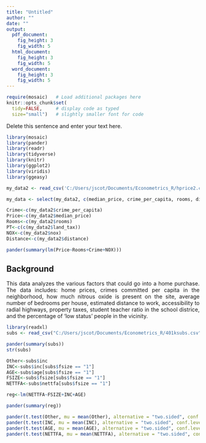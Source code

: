 ```yaml
---
title: "Untitled"
author: ""
date: ""
output: 
  pdf_document:
    fig_height: 3
    fig_width: 5
  html_document:
    fig_height: 3
    fig_width: 5
  word_document:
    fig_height: 3
    fig_width: 5
---
```


```r
require(mosaic)   # Load additional packages here 
knitr::opts_chunk$set(
  tidy=FALSE,     # display code as typed
  size="small")   # slightly smaller font for code
```

Delete this sentence and enter your text here.

```r
library(mosaic)
library(pander)
library(readr)
library(tidyverse)
library(knitr)
library(ggplot2)
library(viridis)
library(ggeasy)
```


```r
my_data2 <- read_csv('C:/Users/jscot/Documents/Econometrics_R/hprice2.csv')

my_data <- select(my_data2, c(median_price, crime_per_capita, rooms, distance))

Crime<-c(my_data2$crime_per_capita)
Price<-c(my_data2$median_price)
Rooms<-c(my_data2$rooms)
PT<-c(c(my_data2$land_tax))
NOX<-c(my_data2$nox)
Distance<-c(my_data2$distance)
```

```r
pander(summary(lm(Price~Rooms+Crime+NOX)))

```

## Background
<style>
body {
text-align: justify}
</style>

This data analyzes the various factors that could go into a home purchase. The data includes: home prices, crimes committed per capita in the neighborhood, how much nitrous oxide is present on the site, average number of bedrooms per house, estimated distance to work, accessibility to radial highways, property taxes, student teacher ratio in the school districe, and the percentage of 'low status' people in the vicinity.  


```r
library(readxl)
subs <- read_csv("C:/Users/jscot/Documents/Econometrics_R/401ksubs.csv")

pander(summary(subs))
str(subs)

Other<-subs$inc
INC<-subs$inc[subs$fsize == "1"]
AGE<-subs$age[subs$fsize == "1"]
FSIZE<-subs$fsize[subs$fsize == "1"]
NETTFA<-subs$nettfa[subs$fsize == "1"]

reg<-lm(NETTFA~FSIZE+INC+AGE)
```


```r
pander(summary(reg))
```



```r
pander(t.test(Other, mu = mean(Other), alternative = "two.sided", conf.level = 0.95))
pander(t.test(INC, mu = mean(INC), alternative = "two.sided", conf.level = 0.95))
pander(t.test(AGE, mu = mean(AGE), alternative = "two.sided", conf.level = 0.95))
pander(t.test(NETTFA, mu = mean(NETTFA), alternative = "two.sided", conf.level = 0.95))




```

